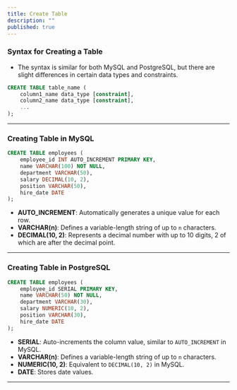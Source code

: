 ```yaml
---
title: Create Table
description: ""
published: true
---
```


### **Syntax for Creating a Table**

* The syntax is similar for both MySQL and PostgreSQL, but there are slight differences in certain data types and constraints.

```sql
CREATE TABLE table_name (
    column1_name data_type [constraint],
    column2_name data_type [constraint],
    ...
);
```

---

### **Creating Table in MySQL**

```sql
CREATE TABLE employees (
    employee_id INT AUTO_INCREMENT PRIMARY KEY,
    name VARCHAR(100) NOT NULL,
    department VARCHAR(50),
    salary DECIMAL(10, 2),
    position VARCHAR(50),
    hire_date DATE
);
```

* **AUTO\_INCREMENT**: Automatically generates a unique value for each row.
* **VARCHAR(n)**: Defines a variable-length string of up to `n` characters.
* **DECIMAL(10, 2)**: Represents a decimal number with up to 10 digits, 2 of which are after the decimal point.

---

### **Creating Table in PostgreSQL**

```sql
CREATE TABLE employees (
    employee_id SERIAL PRIMARY KEY,
    name VARCHAR(50) NOT NULL,
    department VARCHAR(30),
    salary NUMERIC(10, 2),
    position VARCHAR(30),
    hire_date DATE
);
```

* **SERIAL**: Auto-increments the column value, similar to `AUTO_INCREMENT` in MySQL.
* **VARCHAR(n)**: Defines a variable-length string of up to `n` characters.
* **NUMERIC(10, 2)**: Equivalent to `DECIMAL(10, 2)` in MySQL.
* **DATE**: Stores date values.

---


